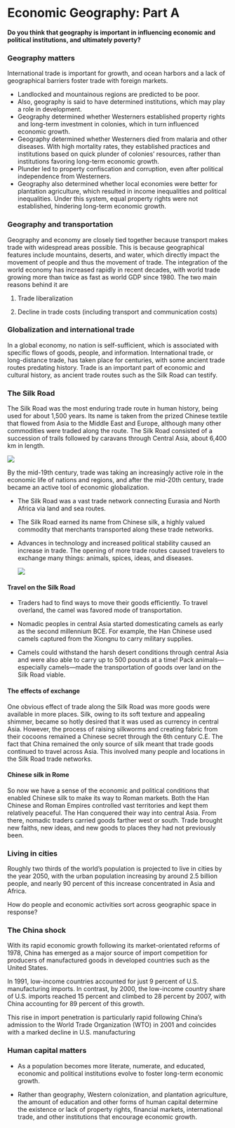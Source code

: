 # Economic Geography: Part A

**Do you think that geography is important in influencing economic and political institutions, and ultimately poverty?**

### Geography matters

International trade is important for growth, and ocean harbors and a lack of geographical barriers foster trade with foreign markets.

-   Landlocked and mountainous regions are predicted to be poor.
-   Also, geography is said to have determined institutions, which may play a role in development.
-   Geography determined whether Westerners established property rights and long-term investment in colonies, which in turn influenced economic growth.
-   Geography determined whether Westerners died from malaria and other diseases. With high mortality rates, they established practices and institutions based on quick plunder of colonies' resources, rather than institutions favoring long-term economic growth.
-   Plunder led to property confiscation and corruption, even after political independence from Westerners.
-   Geography also determined whether local economies were better for plantation agriculture, which resulted in income inequalities and political inequalities. Under this system, equal property rights were not established, hindering long-term economic growth.

### Geography and transportation

Geography and economy are closely tied together because transport makes trade with widespread areas possible. This is because geographical features include mountains, deserts, and water, which directly impact the movement of people and thus the movement of trade. The integration of the world economy has increased rapidly in recent decades, with world trade growing more than twice as fast as world GDP since 1980. The two main reasons behind it are 

1. Trade liberalization 

2. Decline in trade costs (including transport and communication costs)

### Globalization and international trade

In a global economy, no nation is self-sufficient, which is associated with specific flows of goods, people, and information. International trade, or long-distance trade, has taken place for centuries, with some ancient trade routes predating history. Trade is an important part of economic and cultural history, as ancient trade routes such as the Silk Road can testify.

### The Silk Road

The Silk Road was the most enduring trade route in human history, being used for about 1,500 years. Its name is taken from the prized Chinese textile that flowed from Asia to the Middle East and Europe, although many other commodities were traded along the route. The Silk Road consisted of a succession of trails followed by caravans through Central Asia, about 6,400 km in length.

![](figures/silk_road.jpg){fig-align="center"}

By the mid-19th century, trade was taking an increasingly active role in the economic life of nations and regions, and after the mid-20th century, trade became an active tool of economic globalization.

-   The Silk Road was a vast trade network connecting Eurasia and North Africa via land and sea routes.

-   The Silk Road earned its name from Chinese silk, a highly valued commodity that merchants transported along these trade networks.

-   Advances in technology and increased political stability caused an increase in trade. The opening of more trade routes caused travelers to exchange many things: animals, spices, ideas, and diseases.

    ![](figures/silk_road_1.jpg)

#### Travel on the Silk Road

- Traders had to find ways to move their goods efficiently. To travel overland, the camel was favored mode of transportation. 

- Nomadic peoples in central Asia started domesticating camels as early as the second millennium BCE. For example, the Han Chinese used camels captured from the Xiongnu to carry military supplies. 

- Camels could withstand the harsh desert conditions through central Asia and were also able to carry up to 500 pounds at a time! Pack animals—especially camels—made the transportation of goods over land on the Silk Road viable.

#### The effects of exchange

One obvious effect of trade along the Silk Road was more goods were available in more places. Silk, owing to its soft texture and appealing shimmer, became so hotly desired that it was used as currency in central Asia. However, the process of raising silkworms and creating fabric from their cocoons remained a Chinese secret through the 6th century C.E. The fact that China remained the only source of silk meant that trade goods continued to travel across Asia. This involved many people and locations in the Silk Road trade networks.

#### Chinese silk in Rome

So now we have a sense of the economic and political conditions that enabled Chinese silk to make its way to Roman markets. Both the Han Chinese and Roman Empires controlled vast territories and kept them relatively peaceful. The Han conquered their way into central Asia. From there, nomadic traders carried goods farther west or south. Trade brought new faiths, new ideas, and new goods to places they had not previously been.

### Living in cities

Roughly two thirds of the world's population is projected to live in cities by the year 2050, with the urban population increasing by around 2.5 billion people, and nearly 90 percent of this increase concentrated in Asia and Africa.

How do people and economic activities sort across geographic space in response?

### The China shock

With its rapid economic growth following its market-orientated reforms of 1978, China has emerged as a major source of import competition for producers of manufactured goods in developed countries such as the United States.

In 1991, low-income countries accounted for just 9 percent of U.S. manufacturing imports. In contrast, by 2000, the low-income country share of U.S. imports reached 15 percent and climbed to 28 percent by 2007, with China accounting for 89 percent of this growth.

This rise in import penetration is particularly rapid following China's admission to the World Trade Organization (WTO) in 2001 and coincides with a marked decline in U.S. manufacturing

### Human capital matters

-   As a population becomes more literate, numerate, and educated, economic and political institutions evolve to foster long-term economic growth.

-   Rather than geography, Western colonization, and plantation agriculture, the amount of education and other forms of human capital determine the existence or lack of property rights, financial markets, international trade, and other institutions that encourage economic growth.
